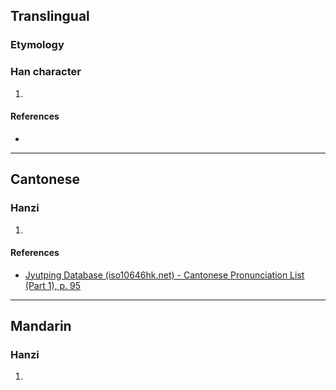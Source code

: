 {{character info/new}}
==Translingual==

===Etymology===
{{Han compound|女|興|ls=psc}}

===Han character===
{{Han char|rn=38|rad=女|as=16|sn=19|four=|canj=VHXC|ids=⿰女興}}

# {{defn|Han|sort=女16}}

====References====
* {{Han ref|kx=0273.200|dkj=06852|hdz=21089.150|uh=5B39|ud=23353}}

----

==Cantonese==

===Hanzi===
{{yue-hanzi|jyut=[[hing1]]|y=hing1}}

# {{defn|lang=yue|sort=女16}}

====References====
* [http://www.iso10646hk.net/jp/document/download.jsp Jyutping Database (iso10646hk.net) - Cantonese Pronunciation List (Part 1), p. 95]

----

==Mandarin==

===Hanzi===
{{cmn-hanzi|pin=[[xìng]] ([[xing4]])|wg=hsing<sup>4</sup>}}

# {{defn|lang=cmn|sort=女16}}